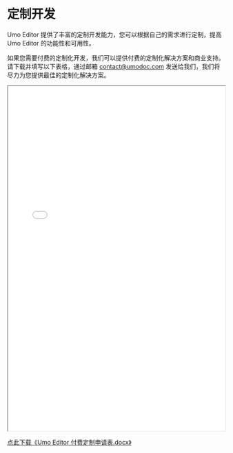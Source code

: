 # 定制开发

Umo Editor 提供了丰富的定制开发能力，您可以根据自己的需求进行定制，提高 Umo Editor 的功能性和可用性。

如果您需要付费的定制化开发，我们可以提供付费的定制化解决方案和商业支持。请下载并填写以下表格，通过邮箱 contact@umodoc.com 发送给我们，我们将尽力为您提供最佳的定制化解决方案。


<iframe src="/files/Umo Editor 付费定制申请表.pdf" width="100%" height="800" style={{border: 'solid 1px #ccc', margin: '2rem 0'}}></iframe>

<a href="/files/Umo Editor 付费定制申请表.docx">点此下载《Umo Editor 付费定制申请表.docx》</a>